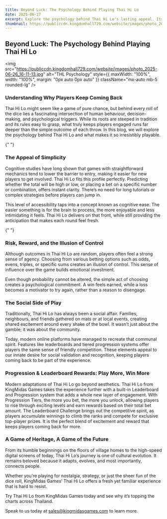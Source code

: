 ```yaml
---
title: Beyond Luck: The Psychology Behind Playing Thai Hi Lo
date: 2025-06-27
excerpt: Explore the psychology behind Thai Hi Lo's lasting appeal. Its simplicity invites easy entry, while the illusion of control and frequent small wins boost engagement. KingMidas Games recreates the game's traditional social aspect online, using these psychological triggers to retain players in this culturally familiar title.
thumbnail: https://publiccdn.kingdomhall729.com/website/images/photo_2025-06-26_16-11-13.jpg
---
```



<div className="newsContent" style={{ maxWidth: '750px', margin: '0 auto', color: 'white' }}>
  <div className="newsHeader" style={{ textAlign: 'center', marginBottom: '20px' }}>
    <h2 className="text-lg font-bold Montserrat">Beyond Luck: The Psychology Behind Playing Thai Hi Lo</h2>
  </div>


<img
  src="https://publiccdn.kingdomhall729.com/website/images/photo_2025-06-26_16-11-13.jpg"
  alt="THL Psychology"
  style={{ maxWidth: "100%", width: "100%", margin: "0px auto 0px auto" }}
  className="mx-auto mb-5 rounded-lg"
/>


<div style={{ margin: "20px auto 0px", textAlign: "justify" }}>
  <h3 className="text-lg font-bold">
    Understanding Why Players Keep Coming Back
  </h3>
  <p>
    Thai Hi Lo might seem like a game of pure chance, but behind every roll of the dice lies a fascinating intersection of human behaviour, decision-making, and psychological triggers. While its roots are steeped in tradition and its rules easy to grasp, what truly keeps players engaged runs far deeper than the simple outcome of each throw. In this blog, we will explore the psychology behind Thai Hi Lo and what makes it so irresistibly playable.
  </p>
</div>

{" "}

<div style={{ margin: "40px auto 0px", textAlign: "justify" }}>
  <h3 className="text-lg font-bold">The Appeal of Simplicity</h3>
  <p>
    Cognitive studies have long shown that games with straightforward mechanics tend to lower the barrier to entry, making it easier for new players to get involved. Thai Hi Lo fits this profile perfectly. Predicting whether the total will be high or low, or placing a bet on a specific number or combination, offers instant clarity. There’s no need for long tutorials or complex strategies before players can jump in.
  </p>
  <p style={{ margin: "10px auto 0px", textAlign: "justify" }}>
    This level of accessibility taps into a concept known as cognitive ease. The easier something is for the brain to process, the more enjoyable and less intimidating it feels. Thai Hi Lo delivers on that front, while still providing the anticipation that makes each round feel fresh.
  </p>
</div>

{" "}

<div style={{ margin: "20px auto 0px", textAlign: "justify" }}>
  <h3 className="text-lg font-bold">Risk, Reward, and the Illusion of Control</h3>
  <p>
    Although outcomes in Thai Hi Lo are random, players often feel a strong sense of agency. Choosing from various betting options such as odds, evens, triples, or specific sums creates an illusion of control. This sense of influence over the game builds emotional investment.
  </p>
  <p style={{ margin: "10px auto 0px", textAlign: "justify" }}>
    Even though probability cannot be altered, the simple act of choosing creates a psychological commitment. A win feels earned, while a loss becomes a motivator to try again, rather than a reason to disengage.
  </p>
</div>

<div style={{ margin: "40px auto 0px", textAlign: "justify" }}>
  <h3 className="text-lg font-bold">The Social Side of Play</h3>
  <p>
    Traditionally, Thai Hi Lo has always been a social affair. Families, neighbours, and friends gathered on mats or at local events, creating shared excitement around every shake of the bowl. It wasn’t just about the gamble; it was about the community.
  </p>
  <p>
    Today, modern online platforms have managed to recreate that communal spirit. Features like leaderboards and tiered progression systems offer players the same sense of friendly competition. These elements appeal to our innate desire for social validation and recognition, keeping players coming back to be part of the experience.
  </p>
</div>

<div style={{ margin: "40px auto 0px", textAlign: "justify" }}>
  <h3 className="text-lg font-bold">Progression & Leaderboard Rewards: Play More, Win More</h3>
  <p>
      Modern adaptations of Thai Hi Lo go beyond aesthetics. Thai Hi Lo from KingMidas Games takes the experience further with a built-in Leaderboard and Progression system that adds a whole new layer of engagement. With Progression Tiers, the more you bet, the more you unlock, allowing players to rise through exciting levels and earn rewards based on their total bet amount. The Leaderboard Challenge brings out the competitive spirit, as players accumulate winnings to climb the ranks and compete for exclusive top-player prizes. It is the perfect blend of excitement and reward that keeps players coming back for more.
    </p>
</div>

<div style={{ margin: "20px auto 0px", textAlign: "justify" }}>
  <h3 className="text-lg font-bold">
   A Game of Heritage, A Game of the Future
  </h3>
  <p>
    From its humble beginnings on the floors of village homes to the high-speed digital screens of today, Thai Hi Lo’s journey is one of cultural evolution. It remains beloved because it adapts, evolves, and most importantly, connects people.
  </p>
<p>
Whether you're playing for nostalgia, strategy, or just the sheer fun of the dice roll, KingMidas Games’ Thai Hi Lo offers a fresh yet familiar experience that is hard to resist.
</p>
<p>
Try Thai Hi Lo from KingMidas Games today and see why it’s topping the charts across Thailand.
    </p>
</div>


<div style={{ margin: "20px auto 0px", textAlign: "justify" }}>
<p style={{ margin: "10px auto 0px", textAlign: "justify" }}>
  Speak to us today at <a href="mailto:sales@kingmidasgames.com">sales@kingmidasgames.com</a> to learn more.
</p>

</div>

</div>